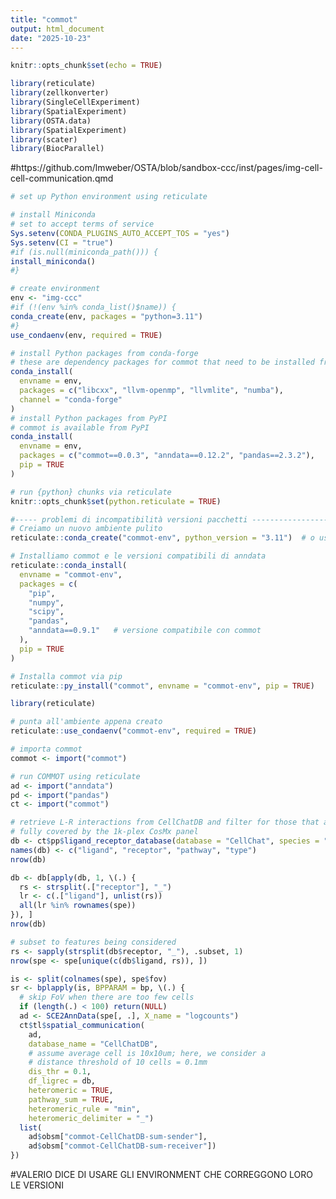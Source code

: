 ```yaml
---
title: "commot"
output: html_document
date: "2025-10-23"
---
```


```r
knitr::opts_chunk$set(echo = TRUE)
```

```r
library(reticulate)
library(zellkonverter)
library(SingleCellExperiment)
library(SpatialExperiment)
library(OSTA.data)
library(SpatialExperiment)
library(scater)
library(BiocParallel)
```

#https://github.com/lmweber/OSTA/blob/sandbox-ccc/inst/pages/img-cell-cell-communication.qmd
```r
# set up Python environment using reticulate

# install Miniconda
# set to accept terms of service
Sys.setenv(CONDA_PLUGINS_AUTO_ACCEPT_TOS = "yes")
Sys.setenv(CI = "true")
#if (is.null(miniconda_path())) {
install_miniconda()
#}

# create environment
env <- "img-ccc"
#if (!(env %in% conda_list()$name)) {
conda_create(env, packages = "python=3.11")
#}
use_condaenv(env, required = TRUE)

# install Python packages from conda-forge
# these are dependency packages for commot that need to be installed from conda-forge (not PyPI)
conda_install(
  envname = env, 
  packages = c("libcxx", "llvm-openmp", "llvmlite", "numba"), 
  channel = "conda-forge"
)
# install Python packages from PyPI
# commot is available from PyPI
conda_install(
  envname = env, 
  packages = c("commot==0.0.3", "anndata==0.12.2", "pandas==2.3.2"), 
  pip = TRUE
)

# run {python} chunks via reticulate
knitr::opts_chunk$set(python.reticulate = TRUE)

#----- problemi di incompatibilità versioni pacchetti ------------------------------
# Creiamo un nuovo ambiente pulito
reticulate::conda_create("commot-env", python_version = "3.11")  # o usa v3.10 se preferisci

# Installiamo commot e le versioni compatibili di anndata
reticulate::conda_install(
  envname = "commot-env",
  packages = c(
    "pip",
    "numpy",
    "scipy",
    "pandas",
    "anndata==0.9.1"   # versione compatibile con commot
  ),
  pip = TRUE
)

# Installa commot via pip
reticulate::py_install("commot", envname = "commot-env", pip = TRUE)

library(reticulate)

# punta all'ambiente appena creato
reticulate::use_condaenv("commot-env", required = TRUE)

# importa commot
commot <- import("commot")


```


```r
# run COMMOT using reticulate
ad <- import("anndata")
pd <- import("pandas")
ct <- import("commot")

# retrieve L-R interactions from CellChatDB and filter for those that are 
# fully covered by the 1k-plex CosMx panel
db <- ct$pp$ligand_receptor_database(database = "CellChat", species = "mouse")
names(db) <- c("ligand", "receptor", "pathway", "type")
nrow(db)

db <- db[apply(db, 1, \(.) {
  rs <- strsplit(.["receptor"], "_")
  lr <- c(.["ligand"], unlist(rs))
  all(lr %in% rownames(spe))
}), ]
nrow(db)

# subset to features being considered
rs <- sapply(strsplit(db$receptor, "_"), .subset, 1)
nrow(spe <- spe[unique(c(db$ligand, rs)), ])

is <- split(colnames(spe), spe$fov)
sr <- bplapply(is, BPPARAM = bp, \(.) {
  # skip FoV when there are too few cells
  if (length(.) < 100) return(NULL)
  ad <- SCE2AnnData(spe[, .], X_name = "logcounts")
  ct$tl$spatial_communication(
    ad, 
    database_name = "CellChatDB", 
    # assume average cell is 10x10um; here, we consider a 
    # distance threshold of 10 cells = 0.1mm
    dis_thr = 0.1, 
    df_ligrec = db, 
    heteromeric = TRUE, 
    pathway_sum = TRUE, 
    heteromeric_rule = "min", 
    heteromeric_delimiter = "_")
  list(
    ad$obsm["commot-CellChatDB-sum-sender"], 
    ad$obsm["commot-CellChatDB-sum-receiver"])
})
```

#VALERIO DICE DI USARE GLI ENVIRONMENT CHE CORREGGONO LORO LE VERSIONI



